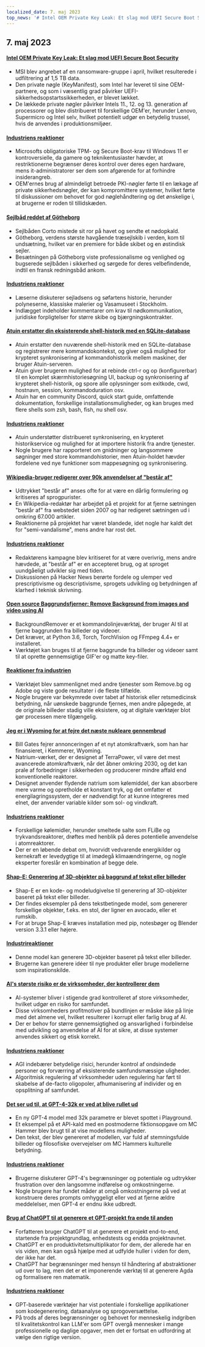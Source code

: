 ```yaml
---
localized_date: 7. maj 2023
top_news: '# Intel OEM Private Key Leak: Et slag mod UEFI Secure Boot Security'
---
```




<CallToAction />

<Steps>

## 7. maj 2023

#### [Intel OEM Private Key Leak: Et slag mod UEFI Secure Boot Security](https://securityonline.info/intel-oem-private-key-leak-a-blow-to-uefi-secure-boot-security/)

- MSI blev angrebet af en ransomware-gruppe i april, hvilket resulterede i udfiltrering af 1,5 TB data.
- Den private nøgle (KeyManifest), som Intel har leveret til sine OEM-partnere, og som i væsentlig grad påvirker UEFI-sikkerhedsopstartssikkerheden, er blevet lækket.
- De lækkede private nøgler påvirker Intels 11., 12. og 13. generation af processorer og blev distribueret til forskellige OEM'er, herunder Lenovo, Supermicro og Intel selv, hvilket potentielt udgør en betydelig trussel, hvis de anvendes i produktionsmiljøer.

#### [Industriens reaktioner](http://news.ycombinator.com/item?id=35843566)

- Microsofts obligatoriske TPM- og Secure Boot-krav til Windows 11 er kontroversielle, da gamere og teknikentusiaster hævder, at restriktionerne begrænser deres kontrol over deres egen hardware, mens it-administratorer ser dem som afgørende for at forhindre insiderangreb.
- OEM'ernes brug af almindeligt betroede PKI-nøgler førte til en lækage af private sikkerhedsnøgler, der kan kompromittere systemer, hvilket førte til diskussioner om behovet for god nøglehåndtering og det ønskelige i, at brugerne er roden til tillidskæden.

#### [Sejlbåd reddet af Götheborg](https://www.gotheborg.se/news/rescue-of-sailing-boat/)

- Sejlbåden Corto mistede sit ror på havet og sendte et nødopkald.
- Götheborg, verdens største havgående træsejlskib i verden, kom til undsætning, hvilket var en premiere for både skibet og en østindisk sejler.
- Besætningen på Götheborg viste professionalisme og venlighed og bugserede sejlbåden i sikkerhed og sørgede for deres velbefindende, indtil en fransk redningsbåd ankom.

#### [Industriens reaktioner](http://news.ycombinator.com/item?id=35838751)

- Læserne diskuterer sejladsens og søfartens historie, herunder polyneserne, klassiske malerier og Vasamuseet i Stockholm.
- Indlægget indeholder kommentarer om krav til nødkommunikation, juridiske forpligtelser for større skibe og bjærgningskontrakter.

#### [Atuin erstatter din eksisterende shell-historik med en SQLite-database](https://github.com/ellie/atuin)

- Atuin erstatter den nuværende shell-historik med en SQLite-database og registrerer mere kommandokontekst, og giver også mulighed for krypteret synkronisering af kommandohistorik mellem maskiner, der bruger Atuin-serveren.
- Atuin giver brugeren mulighed for at rebinde ctrl-r og op (konfigurerbar) til en komplet skærmhistoriesøgning UI, backup og synkronisering af krypteret shell-historik, og spore alle oplysninger som exitkode, cwd, hostnavn, session, kommandoduration osv.
- Atuin har en community Discord, quick start guide, omfattende dokumentation, forskellige installationsmuligheder, og kan bruges med flere shells som zsh, bash, fish, nu shell osv.

#### [Industriens reaktioner](http://news.ycombinator.com/item?id=35839470)

- Atuin understøtter distribueret synkronisering, en krypteret historikservice og mulighed for at importere historik fra andre tjenester.
- Nogle brugere har rapporteret om gnidninger og langsommere søgninger med store kommandohistorier, men Atuin-holdet hævder fordelene ved nye funktioner som mappesøgning og synkronisering.

#### [Wikipedia-bruger redigerer over 90k anvendelser af "består af"](https://en.wikipedia.org/wiki/User:Giraffedata/comprised_of)

- Udtrykket "består af" anses ofte for at være en dårlig formulering og kritiseres af sprogpurister.
- En Wikipedia-redaktør har arbejdet på et projekt for at fjerne sætningen "består af" fra webstedet siden 2007 og har redigeret sætningen ud i omkring 67.000 artikler.
- Reaktionerne på projektet har været blandede, idet nogle har kaldt det for "semi-vandalisme", mens andre har rost det.

#### [Industriens reaktioner](http://news.ycombinator.com/item?id=35838180)

- Redaktørens kampagne blev kritiseret for at være overivrig, mens andre hævdede, at "består af" er en accepteret brug, og at sproget uundgåeligt udvikler sig med tiden.
- Diskussionen på Hacker News berørte fordele og ulemper ved prescriptivisme og descriptivisme, sprogets udvikling og betydningen af klarhed i teknisk skrivning.

#### [Open source Baggrundsfjerner: Remove Background from images and video using AI](https://github.com/nadermx/backgroundremover)

- BackgroundRemover er et kommandolinjeværktøj, der bruger AI til at fjerne baggrunden fra billeder og videoer.
- Det kræver, at Python 3.6, Torch, TorchVision og FFmpeg 4.4+ er installeret.
- Værktøjet kan bruges til at fjerne baggrunde fra billeder og videoer samt til at oprette gennemsigtige GIF'er og matte key-filer.

#### [Reaktioner fra industrien](http://news.ycombinator.com/item?id=35838504)

- Værktøjet blev sammenlignet med andre tjenester som Remove.bg og Adobe og viste gode resultater i de fleste tilfælde.
- Nogle brugere var bekymrede over tabet af historisk eller retsmedicinsk betydning, når uønskede baggrunde fjernes, men andre påpegede, at de originale billeder stadig ville eksistere, og at digitale værktøjer blot gør processen mere tilgængelig.

#### [Jeg er i Wyoming for at fejre det næste nukleare gennembrud](https://www.gatesnotes.com/Wyoming-TerraPower)

- Bill Gates fejrer annonceringen af et nyt atomkraftværk, som han har finansieret, i Kemmerer, Wyoming.
- Natrium-værket, der er designet af TerraPower, vil være det mest avancerede atomkraftværk, når det åbner omkring 2030, og det kan prale af forbedringer i sikkerheden og producerer mindre affald end konventionelle reaktorer.
- Designet anvender flydende natrium som kølemiddel, der kan absorbere mere varme og opretholde et konstant tryk, og det omfatter et energilagringssystem, der er nødvendigt for at kunne integreres med elnet, der anvender variable kilder som sol- og vindkraft.

#### [Industriens reaktioner](http://news.ycombinator.com/item?id=35838407)

- Forskellige kølemidler, herunder smeltede salte som FLiBe og trykvandsreaktorer, drøftes med henblik på deres potentielle anvendelse i atomreaktorer.
- Der er en løbende debat om, hvorvidt vedvarende energikilder og kernekraft er levedygtige til at imødegå klimaændringerne, og nogle eksperter foreslår en kombination af begge dele.

#### [Shap-E: Generering af 3D-objekter på baggrund af tekst eller billeder](https://github.com/openai/shap-e)

- Shap-E er en kode- og modeludgivelse til generering af 3D-objekter baseret på tekst eller billeder.
- Der findes eksempler på dens tekstbetingede model, som genererer forskellige objekter, f.eks. en stol, der ligner en avocado, eller et rumskib.
- For at bruge Shap-E kræves installation med pip, notesbøger og Blender version 3.3.1 eller højere.

#### [Industrireaktioner](http://news.ycombinator.com/item?id=35836976)

- Denne model kan generere 3D-objekter baseret på tekst eller billeder.
- Brugerne kan generere idéer til nye produkter eller bruge modellerne som inspirationskilde.

#### [AI's største risiko er de virksomheder, der kontrollerer dem](https://www.fastcompany.com/90892235/researcher-meredith-whittaker-says-ais-biggest-risk-isnt-consciousness-its-the-corporations-that-control-them)

- AI-systemer bliver i stigende grad kontrolleret af store virksomheder, hvilket udgør en risiko for samfundet.
- Disse virksomheders profitmotiver på bundlinjen er måske ikke på linje med det almene vel, hvilket resulterer i korrupt eller farlig brug af AI.
- Der er behov for større gennemsigtighed og ansvarlighed i forbindelse med udvikling og anvendelse af AI for at sikre, at disse systemer anvendes sikkert og etisk korrekt.

#### [Industriens reaktioner](http://news.ycombinator.com/item?id=35841542)

- AGI indebærer betydelige risici, herunder kontrol af ondsindede personer og forværring af eksisterende samfundsmæssige uligheder.
- Algoritmisk regulering af virksomheder uden regulering har ført til skabelse af de-facto oligopoler, afhumanisering af individer og en opsplitning af samfundet.

#### [Det ser ud til, at GPT-4-32k er ved at blive rullet ud](https://community.openai.com/t/it-looks-like-gpt-4-32k-is-rolling-out/194615)

- En ny GPT-4 model med 32k parametre er blevet spottet i Playground.
- Et eksempel på et API-kald med en postmoderne fiktionsopgave om MC Hammer blev brugt til at vise modellens muligheder.
- Den tekst, der blev genereret af modellen, var fuld af stemningsfulde billeder og filosofiske overvejelser om MC Hammers kulturelle betydning.

#### [Industriens reaktioner](http://news.ycombinator.com/item?id=35841460)

- Brugerne diskuterer GPT-4's begrænsninger og potentiale og udtrykker frustration over den langsomme indførelse og omkostningerne.
- Nogle brugere har fundet måder at omgå omkostningerne på ved at konstruere deres prompts omhyggeligt eller ved at fjerne ældre meddelelser, men GPT-4 er endnu ikke udbredt.

#### [Brug af ChatGPT til at generere et GPT-projekt fra ende til anden](https://github.com/ixaxaar/VardaGPT/blob/master/STORY.md)

- Forfatteren bruger ChatGPT til at generere et projekt end-to-end, startende fra projektgrundlag, enhedstests og endda projektnavnet.
- ChatGPT er en produktivitetsmultiplikator for dem, der allerede har en vis viden, men kan også hjælpe med at udfylde huller i viden for dem, der ikke har det.
- ChatGPT har begrænsninger med hensyn til håndtering af abstraktioner ud over to lag, men det er et imponerende værktøj til at generere Agda og formalisere ren matematik.

#### [Industriens reaktioner](http://news.ycombinator.com/item?id=35839536)

- GPT-baserede værktøjer har vist potentiale i forskellige applikationer som kodegenerering, dataanalyse og sprogoversættelse.
- På trods af deres begrænsninger og behovet for menneskelig indgriben til kvalitetskontrol kan LLM'er som GPT overgå mennesker i mange professionelle og daglige opgaver, men det er fortsat en udfordring at vælge den rigtige version.

</Steps>
